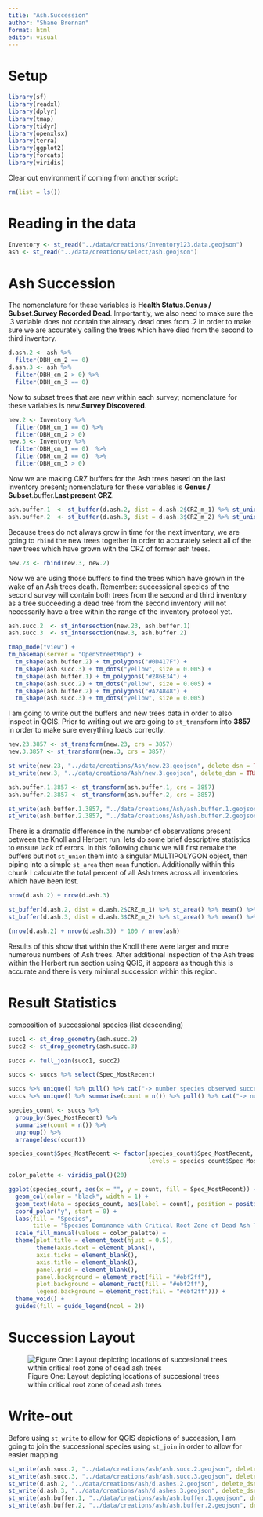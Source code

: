 ---
title: "Ash.Succession"
author: "Shane Brennan"
format: html
editor: visual
---

# Setup

```{r Library, message=FALSE, warning=FALSE}
library(sf)
library(readxl)
library(dplyr)
library(tmap)
library(tidyr)
library(openxlsx)
library(terra)
library(ggplot2)
library(forcats)
library(viridis)
```

Clear out environment if coming from another script:

```{r Clear}
rm(list = ls())
```

# Reading in the data

```{r STREAD, warning=FALSE, message=FALSE, results='hide'}
Inventory <- st_read("../data/creations/Inventory123.data.geojson")
ash <- st_read("../data/creations/select/ash.geojson")
```

# Ash Succession

The nomenclature for these variables is **Health Status**.**Genus / Subset**.**Survey Recorded Dead**. Importantly, we also need to make sure the .3 variable does not contain the already dead ones from .2 in order to make sure we are accurately calling the trees which have died from the second to third inventory.

```{r SelectDeadAshes}
d.ash.2 <- ash %>%
  filter(DBH_cm_2 == 0)
d.ash.3 <- ash %>%
  filter(DBH_cm_2 > 0) %>%
  filter(DBH_cm_3 == 0)
```

Now to subset trees that are new within each survey; nomenclature for these variables is new.**Survey Discovered**.

```{r SelectNewGrowth}
new.2 <- Inventory %>%
  filter(DBH_cm_1 == 0) %>%
  filter(DBH_cm_2 > 0)
new.3 <- Inventory %>%
  filter(DBH_cm_1 == 0)  %>%
  filter(DBH_cm_2 == 0)  %>%
  filter(DBH_cm_3 > 0)
```

Now we are making CRZ buffers for the Ash trees based on the last inventory present; nomenclature for these variables is **Genus / Subset**.buffer.**Last present CRZ**.

```{r BufferCRZ}
ash.buffer.1  <- st_buffer(d.ash.2, dist = d.ash.2$CRZ_m_1) %>% st_union() 
ash.buffer.2  <- st_buffer(d.ash.3, dist = d.ash.3$CRZ_m_2) %>% st_union()
```

Because trees do not always grow in time for the next inventory, we are going to `rbind` the new trees together in order to accurately select all of the new trees which have grown with the CRZ of former ash trees.

```{r Unionize, warning=FALSE}
new.23 <- rbind(new.3, new.2)
```

Now we are using those buffers to find the trees which have grown in the wake of an Ash trees death. Remember: successional species of the second survey will contain both trees from the second and third inventory as a tree succeeding a dead tree from the second inventory will not necessarily have a tree within the range of the inventory protocol yet.

```{r SelectFromBuffers, warning=FALSE}
ash.succ.2  <- st_intersection(new.23, ash.buffer.1)
ash.succ.3  <- st_intersection(new.3, ash.buffer.2)
```

```{r BufferViewing, message=FALSE}
tmap_mode("view") +
tm_basemap(server = "OpenStreetMap") +
  tm_shape(ash.buffer.2) + tm_polygons("#0D417F") +
  tm_shape(ash.succ.3) + tm_dots("yellow", size = 0.005) +
  tm_shape(ash.buffer.1) + tm_polygons("#286E34") +
  tm_shape(ash.succ.2) + tm_dots("yellow", size = 0.005) +
  tm_shape(ash.buffer.2) + tm_polygons("#A24848") +
  tm_shape(ash.succ.3) + tm_dots("yellow", size = 0.005) 
```

I am going to write out the buffers and new trees data in order to also inspect in QGIS. Prior to writing out we are going to `st_transform` into **3857** in order to make sure everything loads correctly.

```{r 3857, results='hide'}
new.23.3857 <- st_transform(new.23, crs = 3857)
new.3.3857 <- st_transform(new.3, crs = 3857)

st_write(new.23, "../data/creations/Ash/new.23.geojson", delete_dsn = TRUE)
st_write(new.3, "../data/creations/Ash/new.3.geojson", delete_dsn = TRUE)

ash.buffer.1.3857 <- st_transform(ash.buffer.1, crs = 3857)
ash.buffer.2.3857 <- st_transform(ash.buffer.2, crs = 3857)

st_write(ash.buffer.1.3857, "../data/creations/Ash/ash.buffer.1.geojson", delete_dsn = TRUE)
st_write(ash.buffer.2.3857, "../data/creations/Ash/ash.buffer.2.geojson", delete_dsn = TRUE)
```

There is a dramatic difference in the number of observations present between the Knoll and Herbert run. lets do some brief descriptive statistics to ensure lack of errors. In this following chunk we will first remake the buffers but not `st_union` them into a singular MULTIPOLYGON object, then piping into a simple `st_area` then `mean` function. Additionally within this chunk I calculate the total percent of all Ash trees across all inventories which have been lost.

```{r ValidationOfBuffers, results='hold'}
nrow(d.ash.2) + nrow(d.ash.3)

st_buffer(d.ash.2, dist = d.ash.2$CRZ_m_1) %>% st_area() %>% mean() %>% print()
st_buffer(d.ash.3, dist = d.ash.3$CRZ_m_2) %>% st_area() %>% mean() %>% print()

(nrow(d.ash.2) + nrow(d.ash.3)) * 100 / nrow(ash)
```

Results of this show that within the Knoll there were larger and more numerous numbers of Ash trees. After additional inspection of the Ash trees within the Herbert run section using QGIS, it appears as though this is accurate and there is very minimal succession within this region.

# Result Statistics

composition of successional species (list descending)

```{r SuccessionStat1, warning=FALSE, results='hide'}
succ1 <- st_drop_geometry(ash.succ.2)
succ2 <- st_drop_geometry(ash.succ.3)

succs <- full_join(succ1, succ2)
```

```{r SuccessionStat2, results='hold'}
succs <- succs %>% select(Spec_MostRecent)

succs %>% unique() %>% pull() %>% cat("-> number species observed succeeding dead ASh trees \n")
succs %>% unique() %>% summarise(count = n()) %>% pull() %>% cat("-> number species observed succeeding dead ASh trees \n")
```

```{r PieChart}
species_count <- succs %>%
  group_by(Spec_MostRecent) %>%
  summarise(count = n()) %>%
  ungroup() %>%
  arrange(desc(count))

species_count$Spec_MostRecent <- factor(species_count$Spec_MostRecent, 
                                        levels = species_count$Spec_MostRecent)

color_palette <- viridis_pal()(20)

ggplot(species_count, aes(x = "", y = count, fill = Spec_MostRecent)) +
  geom_col(color = "black", width = 1) +
  geom_text(data = species_count, aes(label = count), position = position_stack(vjust = 0.5), size = 3, col = "white") +
  coord_polar("y", start = 0) +
  labs(fill = "Species", 
       title = "Species Dominance with Critical Root Zone of Dead Ash Trees") + 
  scale_fill_manual(values = color_palette) +
  theme(plot.title = element_text(hjust = 0.5),
        theme(axis.text = element_blank(),
        axis.ticks = element_blank(),
        axis.title = element_blank(),
        panel.grid = element_blank(),
        panel.background = element_rect(fill = "#ebf2ff"),
        plot.background = element_rect(fill = "#ebf2ff"),
        legend.background = element_rect(fill = "#ebf2ff"))) +
  theme_void() +
  guides(fill = guide_legend(ncol = 2))
```

# Succession Layout

![Figure One: Layout depicting locations of succesional trees within critical root zone of dead ash trees](images/Ash.Succ.png)

# Write-out

Before using `st_write` to allow for QGIS depictions of succession, I am going to join the successional species using `st_join` in order to allow for easier mapping.

```{r Writeout, warning=FALSE, message=FALSE, results='hide'}
st_write(ash.succ.2, "../data/creations/ash/ash.succ.2.geojson", delete_dsn = TRUE)
st_write(ash.succ.3, "../data/creations/ash/ash.succ.3.geojson", delete_dsn = TRUE)
st_write(d.ash.2, "../data/creations/ash/d.ashes.2.geojson", delete_dsn = TRUE)
st_write(d.ash.3, "../data/creations/ash/d.ashes.3.geojson", delete_dsn = TRUE)
st_write(ash.buffer.1, "../data/creations/ash/ash.buffer.1.geojson", delete_dsn = TRUE)
st_write(ash.buffer.2, "../data/creations/ash/ash.buffer.2.geojson", delete_dsn = TRUE)
```

